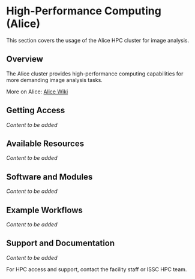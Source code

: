 # High-Performance Computing (Alice)

This section covers the usage of the Alice HPC cluster for image analysis.

## Overview

The Alice cluster provides high-performance computing capabilities for more demanding image analysis tasks.

More on Alice: [Alice Wiki](https://pubappslu.atlassian.net/wiki/spaces/HPCWIKI/pages/37519361/ALICE)

## Getting Access

*Content to be added*

## Available Resources

*Content to be added*

## Software and Modules

*Content to be added*

## Example Workflows

*Content to be added*

## Support and Documentation

*Content to be added*

::: {.callout-note}
For HPC access and support, contact the facility staff or ISSC HPC team.
:::